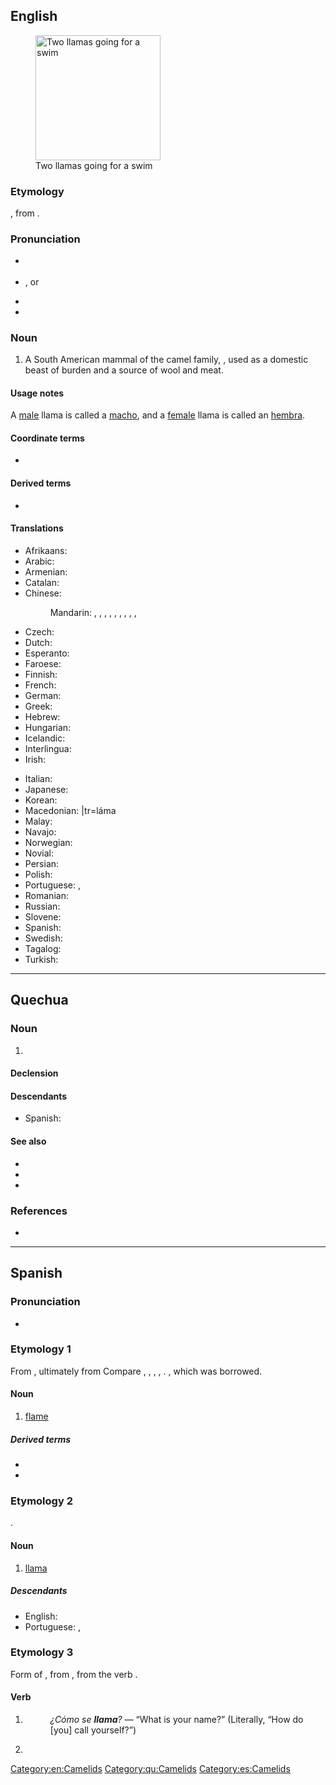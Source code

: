 {{also|llamá}}
==English==
{{wikipedia}}
[[Image:Two llamas going for a swim.jpg|thumb|200px|Two llamas going for a swim]]

===Etymology===
{{bor|en|es|llama}}, from {{der|en|qu|llama}}.

===Pronunciation===
* {{a|UK}} {{IPA|/ˈlɑː.mə/|lang=en}}
* {{a|US}} {{IPA|/ˈlɑmə/|lang=en}}, or {{qualifier|rare, foreign}} {{IPA|/ˈjɑmə/|lang=en}}
* {{rhymes|ɑːmə|lang=en}}
* {{homophones|lang=en|lama}}

===Noun===
{{en-noun}}

# {{lb|en|zoology}} A South American mammal of the camel family, {{taxlink|Lama glama|species|noshow=1}}, used as a domestic beast of burden and a source of wool and meat.

====Usage notes====
A [[male]] llama is called a [[macho]], and a [[female]] llama is called an [[hembra]].

====Coordinate terms====
* {{list:camelids/en}}

====Derived terms====
* {{l|en|lamoid}}

====Translations====
{{trans-top|South Americal mammal of the camel family, ''Llama glama''}}
* Afrikaans: {{t|af|lama}}
* Arabic: {{t|ar|لَامَا|f}}
* Armenian: {{t+|hy|լամա}}
* Catalan: {{t|ca|llama|f}}
* Chinese:
*: Mandarin: {{t|cmn|大羊駝}}, {{t|cmn|大羊驼|tr=dàyángtuo}}, {{t+|cmn|駱馬}}, {{t+|cmn|骆马|tr=luòmǎ}}, {{t+|cmn|駝羊}}, {{t+|cmn|驼羊|tr=tuóyáng}}, {{t|cmn|無峰駱駝}}, {{t|cmn|无峰骆驼|tr=wúfēngluòtuo}}, {{t|cmn|家羊駝}}, {{t|cmn|家羊驼|tr=jiāyángtuo}}
* Czech: {{t+|cs|lama|f}}
* Dutch: {{t+|nl|lama|m}}
* Esperanto: {{t+|eo|lamo}}
* Faroese: {{t|fo|lama|f}}
* Finnish: {{t+|fi|laama}}
* French: {{t+|fr|lama|m}}
* German: {{t+|de|Lama|n}}
* Greek: {{t+|el|λάμα|f}}
* Hebrew: {{t+|he|לָמָּה|f|tr=lama}}
* Hungarian: {{t+|hu|láma}}
* Icelandic: {{t|is|lamadýr|n}}
* Interlingua: {{t|ia|llama}}
* Irish: {{t|ga|láma|m}}
{{trans-mid}}
* Italian: {{t+|it|lama|m}}
* Japanese: {{t+|ja|ラマ|tr=rama}}
* Korean: {{t+|ko|라마}}
* Macedonian: {{t|mk|ла́ма|f}}|tr=láma
* Malay: {{t|ms|llama}}
* Navajo: {{t|nv|Shádiʼááhdę́ę́ʼ tłʼízí}}
* Norwegian: {{t+|no|llama}}
* Novial: {{t|nov|lama}}
* Persian: {{t|fa|شتر بیکوهان|tr=šotor-e bikohan}}
* Polish: {{t+|pl|lama|f}}
* Portuguese: {{t+|pt|lhama|f}} {{qualifier|Brazil}}, {{t+|pt|lama|m}} {{qualifier|Portugal}}
* Romanian: {{t+|ro|lamă|f}}
* Russian: {{t+|ru|ла́ма|f}}
* Slovene: {{t+|sl|lama|f}}
* Spanish: {{t+|es|llama|f}}
* Swedish: {{t+|sv|lama|c}}
* Tagalog: {{t|tl|liyama}}
* Turkish: {{t+|tr|lama}}
{{trans-bottom}}

[[Category:en:Camelids]]

----

==Quechua==

===Noun===
{{head|qu|noun}}

# {{l|en|llama}} {{gloss|{{taxlink|Lama glama|species|noshow=1}}, a camelid used as a beast of burden in the Andes}}

====Declension====
{{qu-noun-v}}{{qu-poss-v}}

====Descendants====
* Spanish: {{l|es|llama}}

====See also====
* {{l|qu|allpaqa}}
* {{l|qu|wanaku}}
* {{l|qu|wik'uña}}

===References===
* {{R:Diccionario AMLQ|page=89}}

[[Category:qu:Camelids]]

----

==Spanish==

===Pronunciation===
* {{IPA|/ˈʎama/|lang=es}}

===Etymology 1===
From {{inh|es|la|flamma}}, ultimately from {{der|es|ine-pro|*bʰlē-||to shimmer, gleam, shine}} Compare {{cog|ca|flama}}, {{cog|it|fiamma}}, {{cog|pt|chama}}, {{cog|fr|flamme}}, {{cog|de|Flamme}}. {{doublet|flama|lang=es}}, which was borrowed.

====Noun====
{{es-noun|f}}

# [[flame]]

=====Derived terms=====
* {{l|es|llamarada}}
* {{l|es|llamear}}

===Etymology 2===
{{bor|es|qu|llama}}.

====Noun====
{{es-noun|f}}

# [[#English|llama]] {{gloss|camelid mammal}}

=====Descendants=====
* English: {{l|en|llama}}
* Portuguese: {{l|pt|lhama}}, {{l|pt|lama}}

===Etymology 3===
Form of {{m|es|llamar}}, from {{inh|es|la|clāmat}}, from the verb {{m|la|clamō||cry out}}.

====Verb====
{{head|es|verb form}}

# {{es-verb form of|person=third-person|number=singular|tense=present|mood=indicative|ending=ar|llamar}}
#: ''¿Cómo se '''llama'''?'' — “What is your name?” (Literally, “How do [you] call yourself?”)
# {{es-verb form of|formal=no|person=second-person|number=singular|sense=affirmative|mood=imperative|ending=ar|llamar}}

[[Category:es:Camelids]]
